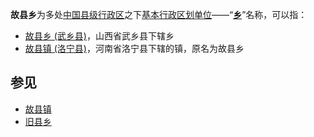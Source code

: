 '''故县乡'''为多处[[中国行政区划|中国]][[县级行政区|县级行政区]]之下[[乡级行政区划|基本行政区划单位]]——“'''[[乡|乡]]'''”名称，可以指：

* [[故县乡_(武乡县)|故县乡 (武乡县)]]，山西省武乡县下辖乡
* [[故县镇_(洛宁县)|故县镇 (洛宁县)]]，河南省洛宁县下辖的镇，原名为故县乡

==参见==
* [[故县镇|故县镇]]
* [[旧县乡|旧县乡]]

{{disambig|G故县乡|Cat=三字中国乡名消歧义}}